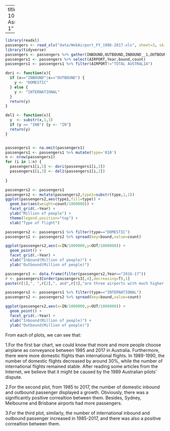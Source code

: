<style type="text/css">
.main-container {
  max-width: 1800px;
  margin-left: auto;
  margin-right: auto;
}
</style>
---
title: "ETC 1010 Assignment 1"

---


```{r, fig.width=21,fig.height=5}
library(readxl)
passengers <- read_xls("data/WebAirport_FY_1986-2017.xls", sheet=3, skip=6)
library(tidyverse)
passengers <- passengers %>% gather(INBOUND,OUTBOUND,INBOUND__1,OUTBOUND__1,key="bound",value="count")
passengers1 <- passengers %>% select(AIRPORT,Year,bound,count)
passengers1 <- passengers1 %>% filter(AIRPORT!="TOTAL AUSTRALIA")

dori <- function(x){
  if (x=="INBOUND"|x=="OUTBOUND") {
    y <- "DOMESTIC"
  } else {
    y <- "INTERNATIONAL"
  }
  return(y)
}

del1 <- function(x){
  y  <- substr(x,1,3)
  if (y == "INB") {y <- "IN"}
  return(y)
}


passengers1 <- na.omit(passengers1)
passengers1 <- passengers1 %>% mutate(type='010')
n <- nrow(passengers1)
for (i in 1:n) {
  passengers1[i,5] <- dori(passengers1[i,3])
  passengers1[i,3] <- del1(passengers1[i,3])
  
}

passengers2 <- passengers1
passengers2 <- mutate(passengers2,type1=substr(type,1,1))
ggplot(passengers2,aes(type1,fill=type)) + 
  geom_bar(aes(weight=count/1000000)) + 
  facet_grid(.~Year) +
  ylab("Million of people") +
  theme(legend.position="top") +
  xlab("Type of flight")

passengers2 <- passengers1 %>% filter(type=="DOMESTIC")
passengers2 <- passengers2 %>% spread(key=bound,value=count)

ggplot(passengers2,aes(x=IN/1000000,y=OUT/1000000)) +
  geom_point() +
  facet_grid(.~Year) +
  xlab("Inbound(Million of people)") +
  ylab("Outbound(Million of people)")

passengers3 <- data.frame(filter(passengers2,Year=="2016-17"))
r <- passengers3[order(passengers3[,4],decreasing=T),1]
paste(r[1],", ",r[2],", and",r[3],"are three airports with much higher numbers.")

passengers2 <- passengers1 %>% filter(type=="INTERNATIONAL")
passengers2 <- passengers2 %>% spread(key=bound,value=count)

ggplot(passengers2,aes(x=IN/1000000,y=OUT/1000000)) +
  geom_point() +
  facet_grid(.~Year) + 
  xlab("Inbound(Million of people)") +
  ylab("Outbound(Million of people)")
```

From each of plots, we can see that:

1.For the first bar chart, we could know that more and more people choose airplane as conveyance between 1985 and 2017 in Australia. Furthermore, there were more domestic flights than international flights. In 1989-1990, the number of domestic flights decreased by around 30%, while the number of international flights remained stable. After reading some articles from the Internet, we believe that it might be caused by the 1989 Australian pilots' dispute.

2.For the second plot, from 1985 to 2017, the number of domestic inbound and outbound passenger displayed a growth. Obviously, there was a significantly positive correaltion between them.
Besides, Sydney, Melbourne and Brisbane airports had more passengers.

3.For the third plot, similarly, the number of international inbound and outbound passenger increased in 1985-2017, and there was also a positive correaltion between them.
